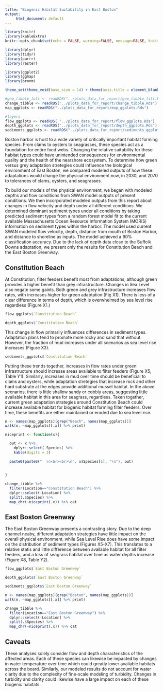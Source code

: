 ```yaml
---
title: "Biogenic Habitat Suitability in East Boston"
output:
     html_document: default
---
```


```r
library(knitr)
library(kableExtra)
knitr::opts_chunk$set(echo = FALSE, warning=FALSE, message=FALSE, knitr.table.format = "html")
```
```r
library(dplyr)
library(tidyr)
library(purrr)
library(raster)

library(ggplot2)
library(ggmap)
library(broom)

theme_set(theme_void(base_size = 14) + theme(axis.title = element_blank()))
```

```r
#geo_tibble_full <- readRDS("../plots_data_for_report/geo_tibble_fill.Rds")
change_tibble <- readRDS("../plots_data_for_report/change_tibble.Rds")
map_ggplots <- readRDS("../plots_data_for_report/map_ggplots.Rds")

#layers
flow_ggplots <- readRDS( "../plots_data_for_report/flow_ggplots.Rds")
depth_ggplots <- readRDS("../plots_data_for_report/depth_ggplots.Rds")
sediments_ggplots <- readRDS("../plots_data_for_report/sediments_ggplots.Rds")
```

Boston harbor is host to a wide variety of critically important habitat forming species. From clams to oysters to seagrasses, these species act as a foundation for entire food webs. Changing the relative suitability for these habitat types could have unintended consequences for environmental quality and the health of the nearshore ecosystem. To determine how green versus grey adaptation stretegies could influence the biological environment of East Boston, we compared modeled outputs of how these adaptations would change the physical environment now, in 2030, and 2070 to tolerances of clams, oysters, and seagrasses.

To build our models of the physical environment, we began with modeled depths and flow conditions from SWAN model outputs of present conditions. We then incorporated modeled outputs from this report about changes in flow velocity and depth under all different conditions. We determined dominant sediment types under all conditions by taking predicted sediment types from a random forest model fit to the current available Massachusetts Ocean Resource Information System (MORIS) information on sediment types within the harbor. The model used current SWAN modeled flow velocity, depth, distance from mouth of Boston Harbor, and distance to shoreline as inputs. The model achieved a 90% classification accuracy. Due to the lack of depth data close to the Suffolk Downs adaptation, we present only the results for Constitution Beach and the East Boston Greenway.

## Constitution Beach
At Constitution, filter feeders benefit most from adaptations, although green provides a higher benefit than grey infrastructure. Changes in Sea Level also negate some gaints. Both green and grey infrastructure increases flow rates, with increases higher for green adaptation (Fig X1). There is less of a clear difference in terms of depth, which is overwhelmed by sea level rise regardless (Figure X1.)

```r
flow_ggplots$`Constitution Beach` 
```

```r
depth_ggplots$`Constitution Beach` 
```

This change in flow primarily influences differences in sediment types. Adaptation plans tend to promote more rocky and sand that without. However, the fraction of mud increases under all scenarios as sea level rise increases (Figure X3).

```r
sediments_ggplots$`Constitution Beach` 
```

Putting these trends together, increases in flow rates under green infrastructure should increase areas available to filter feeders (Figure X5, Table Y1). Similarly, increases in mud over time should be beneficial to clams and oysters, while adaptation stretegies that increase rock and other hard substrate at the edges provide additional mussel habitat. In the above scenarios, there is little shallow sandy or cobbly areas, suggesting little available habitat in this area for seagrass, regardless. Taken together, current green adaptation strategies around Constitution Beach could increase available habitat for biogenic habitat forming filter feeders. Over time, these benefits are either maintained or eroded due to sea level rise.


```r
n <- names(map_ggplots)[grep("Beach", names(map_ggplots))]
walk(n, ~map_ggplots[[.x]] %>% print) 
```

```r
niceprint <- function(x){

  out <- x %>% 
    dplyr::select(-Species) %>%
    kable(digits = 3) 
  
  paste0(paste0("  \n<br><br>\n", x$Species[1], "\n"), out)
  
  
}

change_tibble %>%
  filter(Location=="Constitution Beach") %>%
  dplyr::select(-Location) %>%
  split(.$Species) %>%
  map_chr(~niceprint(.x)) %>% cat
```

## East Boston Greenway

The East Boston Greenway presents a contrasting story. Due to the deep channel neaby, different adaptation strategies have little impact on the overall physical environment, while Sea Level Rise does have some impact on the distribution of sediment types (Figures X5-X7). This translates to a relative statis and little difference between available habitat for all filter feeders, and a loss of seagrass habitat over time as water depths increase (Figure X8, Table Y2).

```r
flow_ggplots$`East Boston Greenway` 
```

```r
depth_ggplots$`East Boston Greenway` 
```

```r
sediments_ggplots$`East Boston Greenway` 
```


```r
n <- names(map_ggplots)[grep("Boston", names(map_ggplots))]
walk(n, ~map_ggplots[[.x]] %>% print) 
```

```r


change_tibble %>%
  filter(Location=="East Boston Greenway") %>%
  dplyr::select(-Location) %>%
  split(.$Species) %>%
  map_chr(~niceprint(.x)) %>% cat
```

## Caveats

These analyses solely consider flow and depth characteristics of the affected areas. Each of these species can likewise be impacted by changes in water temperature over time which could greatly lower available habitats across the board. Similarly, our modeled results do not account for water clarity due to the complexity of fine-scale modeling of turbidity. Changes in turbidity and clarity could likewise have a large impact on each of these biogenic habitats.
